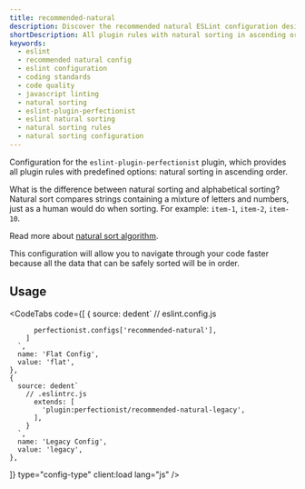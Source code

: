 ```yaml
---
title: recommended-natural
description: Discover the recommended natural ESLint configuration designed to enhance code readability and maintain a natural order in your codebase. Keep your code organized with this setup
shortDescription: All plugin rules with natural sorting in ascending order
keywords:
  - eslint
  - recommended natural config
  - eslint configuration
  - coding standards
  - code quality
  - javascript linting
  - natural sorting
  - eslint-plugin-perfectionist
  - eslint natural sorting
  - natural sorting rules
  - natural sorting configuration
---
```



Configuration for the `eslint-plugin-perfectionist` plugin, which provides all plugin rules with predefined options: natural sorting in ascending order.

What is the difference between natural sorting and alphabetical sorting? Natural sort compares strings containing a mixture of letters and numbers, just as a human would do when sorting. For example: `item-1`, `item-2`, `item-10`.

Read more about [natural sort algorithm](https://en.wikipedia.org/wiki/Natural_sort_order).

This configuration will allow you to navigate through your code faster because all the data that can be safely sorted will be in order.

## Usage

<CodeTabs
  code={[
    {
      source: dedent`
        // eslint.config.js

          perfectionist.configs['recommended-natural'],
        ]
      `,
      name: 'Flat Config',
      value: 'flat',
    },
    {
      source: dedent`
        // .eslintrc.js
          extends: [
            'plugin:perfectionist/recommended-natural-legacy',
          ],
        }
      `,
      name: 'Legacy Config',
      value: 'legacy',
    },

]}
type="config-type"
client:load
lang="js"
/>

